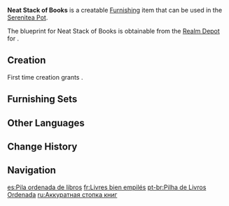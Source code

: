 {{Furnishing Infobox
|id             = 363302
|image          = Item Neat Stack of Books.png
|category       = Ornaments
|subcategory    = Utensil
|quality        = 3
|adeptal_energy = 60
|load           = 85
|reduced_load   = 64
|description    = A collection of practical books that have been arranged into a neat pile.<br />No matter how nicely packed your books are when you first arrange them inside your backpack, they are liable to spill out messily after your various adventurers. Thus, it cannot be helped &mdash; constant repacking it is.
|blueprint      = Realm Depot
}}
'''Neat Stack of Books''' is a creatable [[Furnishing]] item that can be used in the [[Serenitea Pot]].

The blueprint for Neat Stack of Books is obtainable from the [[Realm Depot]] for {{Item|Realm Currency|24|x=160}}.

==Creation==
First time creation grants {{Item|Trust|24|x=60}}.
{{Recipe
|type = Creation
|time = 14h
|Pine Wood = 4
|Red Dye = 4
|sort = Pine Wood;Red Dye
}}

==Furnishing Sets==
{{Craft Usage}}

==Other Languages==
{{Other Languages
|default_hidden = 1
|en      = Neat Stack of Books
|zhs     = 整齐叠放的书本
|zhs_rm  = Zhěngqí Diéfàng de Shūběn
|zht     = 整齊疊放的書本
|zht_rm  = Zhěngqí Diéfàng de Shūběn
|ja      = きちんと置かれた本
|ja_rm   = Kichin-to Okareta Hon
|ko      = 가지런한 책더미
|ko_rm   = Gajireonhan Chaekdeomi
|es      = Pila ordenada de libros
|fr      = Livres bien empilés
|ru      = Аккуратная стопка книг
|th      = หนังสือเรียงซ้อนกันอย่างเป็นระเบียบ
|th_rm   = 
|vi      = Chồng Sách Ngay Ngắn
|de      = Ordentlicher Bücherstapel
|id      = Tumpukan Buku Rapi
|pt      = Pilha de Livros Ordenada
|tr      = Düzenli Kitap Yığını
|it      = Pila di libri ordinata
}}

==Change History==
{{Change History|1.5}}

==Navigation==
{{Furnishing Navbox|interior}}

[[es:Pila ordenada de libros]]
[[fr:Livres bien empilés]]
[[pt-br:Pilha de Livros Ordenada]]
[[ru:Аккуратная стопка книг]]